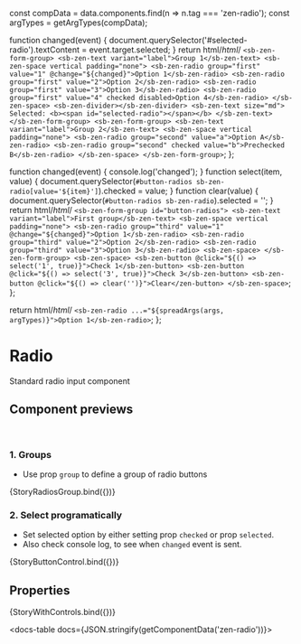 
const compData = data.components.find(n => n.tag === 'zen-radio');
const argTypes = getArgTypes(compData);

<Meta title="Forms/Radio" component="zen-radio" argTypes={argTypes} />

  function changed(event) {
    document.querySelector('#selected-radio').textContent = event.target.selected;
  }
  return html/*html*/ `
    <sb-zen-form-group>
      <sb-zen-text variant="label">Group 1</sb-zen-text>
      <sb-zen-space vertical padding="none">
        <sb-zen-radio group="first" value="1" @change="${changed}">Option 1</sb-zen-radio>
        <sb-zen-radio group="first" value="2">Option 2</sb-zen-radio>
        <sb-zen-radio group="first" value="3">Option 3</sb-zen-radio>
        <sb-zen-radio group="first" value="4" checked disabled>Option 4</sb-zen-radio>
      </sb-zen-space>
      <sb-zen-divider></sb-zen-divider>
      <sb-zen-text size="md">
        Selected: <b><span id="selected-radio"></span></b>
      </sb-zen-text>
    </sb-zen-form-group>
    <sb-zen-form-group>
      <sb-zen-text variant="label">Group 2</sb-zen-text>
      <sb-zen-space vertical padding="none">
        <sb-zen-radio group="second" value="a">Option A</sb-zen-radio>
        <sb-zen-radio group="second" checked value="b">Prechecked B</sb-zen-radio>
      </sb-zen-space>
    </sb-zen-form-group>
  `;
};

  function changed(event) {
    console.log('changed');
  }
  function select(item, value) {
    document.querySelector(`#button-radios sb-zen-radio[value='${item}']`).checked = value;
  }
  function clear(value) {
    document.querySelector(`#button-radios sb-zen-radio`).selected = '';
  }
  return html/*html*/ `
    <sb-zen-form-group id="button-radios">
      <sb-zen-text variant="label">First group</sb-zen-text>
      <sb-zen-space vertical padding="none">
        <sb-zen-radio group="third" value="1" @change="${changed}">Option 1</sb-zen-radio>
        <sb-zen-radio group="third" value="2">Option 2</sb-zen-radio>
        <sb-zen-radio group="third" value="3">Option 3</sb-zen-radio>
      <sb-zen-space>
    </sb-zen-form-group>
    <sb-zen-space>
      <sb-zen-button @click="${() => select('1', true)}">Check 1</sb-zen-button>
      <sb-zen-button @click="${() => select('3', true)}">Check 3</sb-zen-button>
      <sb-zen-button @click="${() => clear('')}">Clear</zen-button>
    </sb-zen-space>
  `;
};

  return html/*html*/ ` <sb-zen-radio ...="${spreadArgs(args, argTypes)}">Option 1</sb-zen-radio> `;
};

# Radio

Standard radio input component

## Component previews

<br />

### 1. Groups

- Use prop `group` to define a group of radio buttons

<Canvas>
  <Story name="button">{StoryRadiosGroup.bind({})}</Story>
</Canvas>

### 2. Select programatically

- Set selected option by either setting prop `checked` or prop `selected`.
- Also check console log, to see when `changed` event is sent.

<Canvas>
  <Story name="buttonControl">{StoryButtonControl.bind({})}</Story>
</Canvas>

## Properties

<Canvas>
  <Story
    name="default"
    args={{
      ...getDefaultArgs(argTypes),
    }}
  >
    {StoryWithControls.bind({})}
  </Story>
</Canvas>

<ArgsTable story="default" />

<docs-table docs={JSON.stringify(getComponentData('zen-radio'))}></docs-table>
